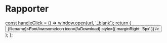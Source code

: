 # Rapporter

  const handleClick = () => window.open(url, '_blank');
  return (
    <button
      onClick={handleClick}
      className={styles.download}>
      <span>{filename}<FontAwesomeIcon icon={faDownload} style={{ marginRight: '5px' }} /></span>
    </button>
  );
};


<div className={styles.rapporter}>
    <DownloadButton filename={"Årsrapport 2024"} url={'/dataset/Årsrapport 2024.pdf'} />
    <DownloadButton filename={"Halvårsrapport 2024"} url={'/dataset/H1 Rapport Fintech Enigma.pdf'} />
    <DownloadButton filename={"Årsrapport 2023"} url={'/dataset/Årsrapport23.pdf'} />
</div>